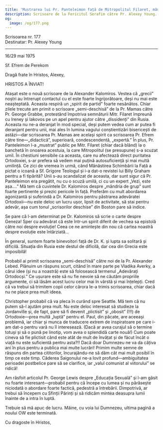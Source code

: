 ```yaml
---
title: 'Mustrarea lui Pr. Panteleimon față de Mitropolitul Filaret, mândria de grup'
description: Scrisoare de la Fericitul Serafim către Pr. Alexey Young.
og:
  image: /og/177.png
---
```


<div style={{textAlign:'right', fontFamily:'monospace'}}>Scrisoarea nr. 177</div>
<div style={{textAlign:'left', fontFamily:'monospace'}}>Destinatar: Pr. Alexey Young</div>

---

16/29 mai 1975

Sf. Efrem de Perekom

Dragă frate în Hristos, Alexey,

HRISTOS A ÎNVIAT!

Atașat este o nouă scrisoare de la Alexander Kalomiros. Vestea că „grecii” noștri au întrerupt contactul cu el este foarte îngrijorătoare, deși nu mai este neașteptată. Aceasta respiră un „spirit de partid” foarte nesănătos. Chiar zilele trecute am primit o scrisoare „semi-deschisă” de la Pr. Mamas către Pr. George Grabbe, protestând împotriva semnăturii Mitr. Filaret împreună cu Ireney și Iakovos pe un apel pentru ajutor către „dissidenți” din Rusia. Aceasta nu ne-a deranjat în mod special, deși putem vedea cum ar putea fi deranjant pentru unii, mai ales în lumina vagului conștientizări bisericești de astăzi—dar scrisoarea Pr. Mamas are același spirit ca scrisoarea Pr. Efrem către tine—„didactică”, superioară, condescendentă, „expertă.” În plus, Pr. Panteleimon l-a „mustrat” public pe Mitr. Filaret (chiar dacă blând) la o banchetă în onoarea acestuia, la care Mitropolitul (se presupune) s-a scuzat umil. În chestiuni sensibile ca aceasta, care nu afectează direct puritatea Ortodoxiei, s-ar prefera să vedem mai puțină autosuficiență și mai multă umilință. Ce zici de vremea în urmă, când Mănăstirea Schimbării la Față a pictat o icoană a Sf. Grigore Teologul și i-a dat-o revistei lui Billy Graham pentru a fi tipărită? Unii s-au scandalizat de aceasta, dar sunt sigur că Pr. Panteleimon era pregătit, nu cu o scuză umilă, ci cu un expert „Vezi, este așa….” Mă tem că cuvintele Dr. Kalomiros despre „mândria de grup” sunt foarte pertinente și prezic pericole în față. Preferăm cu mult abordarea agonizantă și suferindă a Dr. Kalomiros pentru păstrarea adevăratei Ortodoxii—nu este deloc un lucru ușor, lipsit de activitate, să stai pentru adevăr, așa cum tonul „scrisorilor deschise” din Boston pare să indice.

Se pare că l-am determinat pe Dr. Kalomiros să scrie o carte despre Geneza! Sper cu adevărat că este într-un spirit diferit de vechea sa epistolă către noi despre evoluție! Ceea ce ne amintește din nou că cartea noastră despre evoluție este întârziată…

În general, suntem foarte binevoitori față de Dr. K. și lupta sa solitară și dificilă. Situația din Rusia este destul de dificilă, dar cea din Grecia este imposibilă!

Probabil ai primit scrisoarea „semi-deschisă” către noi de la Pr. Alexander Lebed. Plănuim un răspuns scurt, citând în mare parte pe Vladika Averky, a cărui idee (și nu a noastră) este să folosească termenul „Adevărați Ortodocși.” Ce ușurare este să nu fie nevoie să ne căutăm propriile argumente, ci să lăsăm acest lucru celor mai în vârstă și mai înțelepți. Cred că va trebui să trimitem copii celor cărora le-a trimis scrisoarea, chiar dacă nu ne place prea mult ideea.

Christopher probabil că va pleca în curând spre Seattle. Mă tem că nu putem să-l ajutăm prea mult. Nu este deloc interesat să studieze la Jordanville și, de fapt, pare să fi devenit „plictisit” și „obosit” (!!!) de Ortodoxie—prea multă „luptă” pentru el. Paul, din păcate, are aceeași problemă, iar chiar și munca de traducere extrem de inspiratoare pe care i-am dat-o pentru vară nu îl interesează. (Dacă ar avea curajul să o termine totuși și să o pună pe linotip, vom avea o splendidă carte nouă!) Cum poate cineva să fie plictisit când este atât de mult de învățat și de făcut încât o viață nu este suficientă pentru asta?!! Dacă doar Dumnezeu ne va da câțiva ani în plus pentru a publica mai multe lucrări! Primim multe semne de răspuns din partea cititorilor, încurajându-ne să dăm cât mai mult posibil în timp ce este timp. Căderea Saigonului ne-a lovit profund—ambiguitatea perioadei postbelice pare să se clarifice, iar „valul comunist al viitorului” se ridică!

Am răsfoit articolul Pr. George Lewis despre „Educația Sexuală” și l-am găsit nu foarte interesant—probabil pentru că începe cu lumea și nu părăsește niciodată o abordare foarte factică, pedestră a întrebării. Dimpotrivă, ar trebui să începem cu Sfinții Părinți și să ridicăm mintea deasupra lumii înainte de a intra în luptă.

Trebuie să mă apuc de lucru. Mâine, cu voia lui Dumnezeu, ultima pagină a noului OW este terminată.

Cu dragoste în Hristos,